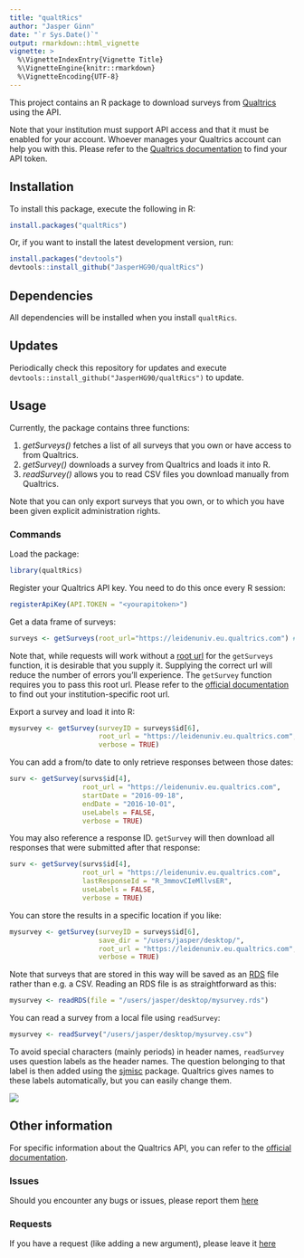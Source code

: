 ```yaml
---
title: "qualtRics"
author: "Jasper Ginn"
date: "`r Sys.Date()`"
output: rmarkdown::html_vignette
vignette: >
  %\VignetteIndexEntry{Vignette Title}
  %\VignetteEngine{knitr::rmarkdown}
  %\VignetteEncoding{UTF-8}
---
```


This project contains an R package to download surveys from  [Qualtrics](https://www.qualtrics.com/) using the API. 

Note that your institution must support API access and that it must be enabled for your account. Whoever manages your Qualtrics account can help you with this. Please refer to the [Qualtrics documentation](https://api.qualtrics.com/docs/authentication) to find your API token.

## Installation

To install this package, execute the following in R:

```r
install.packages("qualtRics")
```

Or, if you want to install the latest development version, run:

```r
install.packages("devtools")
devtools::install_github("JasperHG90/qualtRics")
```

## Dependencies

All dependencies will be installed when you install `qualtRics`.

## Updates

Periodically check this repository for updates and execute `devtools::install_github("JasperHG90/qualtRics")` to update.

## Usage

Currently, the package contains three functions:

  1. *getSurveys()* fetches a list of all surveys that you own or have access to from Qualtrics.
  2. *getSurvey()* downloads a survey from Qualtrics and loads it into R.
  3. *readSurvey()* allows you to read CSV files you download manually from Qualtrics.

Note that you can only export surveys that you own, or to which you have been given explicit administration rights.

### Commands

Load the package:

```r
library(qualtRics)
```

Register your Qualtrics API key. You need to do this once every R session:

```r
registerApiKey(API.TOKEN = "<yourapitoken>")
```

Get a data frame of surveys:

```r
surveys <- getSurveys(root_url="https://leidenuniv.eu.qualtrics.com") # URL is for my own institution
```

Note that, while requests will work without a [root url](https://api.qualtrics.com/docs/root-url) for the `getSurveys` function, it is desirable that you supply it. Supplying the correct url will reduce the number of errors you'll experience. The `getSurvey` function requires you to pass this root url. Please refer to the [official documentation](https://api.qualtrics.com/docs/root-url) to find out your institution-specific root url.

Export a survey and load it into R:

```r
mysurvey <- getSurvey(surveyID = surveys$id[6], 
                      root_url = "https://leidenuniv.eu.qualtrics.com", 
                      verbose = TRUE)
```

You can add a from/to date to only retrieve responses between those dates:

```r
surv <- getSurvey(survs$id[4],
                  root_url = "https://leidenuniv.eu.qualtrics.com",
                  startDate = "2016-09-18",
                  endDate = "2016-10-01",
                  useLabels = FALSE,
                  verbose = TRUE)
```

You may also reference a response ID. `getSurvey` will then download all responses that were submitted after that response:

```r
surv <- getSurvey(survs$id[4],
                  root_url = "https://leidenuniv.eu.qualtrics.com",
                  lastResponseId = "R_3mmovCIeMllvsER",
                  useLabels = FALSE,
                  verbose = TRUE)
```

You can store the results in a specific location if you like:

```r
mysurvey <- getSurvey(surveyID = surveys$id[6], 
                      save_dir = "/users/jasper/desktop/", 
                      root_url = "https://leidenuniv.eu.qualtrics.com", 
                      verbose = TRUE)
```

Note that surveys that are stored in this way will be saved as an [RDS](https://stat.ethz.ch/R-manual/R-devel/library/base/html/readRDS.html) file rather than e.g. a CSV. Reading an RDS file is as straightforward as this:

```r
mysurvey <- readRDS(file = "/users/jasper/desktop/mysurvey.rds")
```

You can read a survey from a local file using `readSurvey`:

```r
mysurvey <- readSurvey("/users/jasper/desktop/mysurvey.csv")
```

To avoid special characters (mainly periods) in header names, `readSurvey` uses question labels as the header names. The question belonging to that label is then added using the [sjmisc](https://CRAN.R-project.org/package=sjmisc) package. Qualtrics gives names to these labels automatically, but you can easily change them.

![](qualtricsdf.png)

## Other information

For specific information about the Qualtrics API, you can refer to the [official documentation](https://api.qualtrics.com/docs/overview).

### Issues

Should you encounter any bugs or issues, please report them [here](https://github.com/JasperHG90/qualtRics/issues)

### Requests

If you have a request (like adding a new argument), please leave it [here](https://github.com/JasperHG90/qualtRics/issues)
